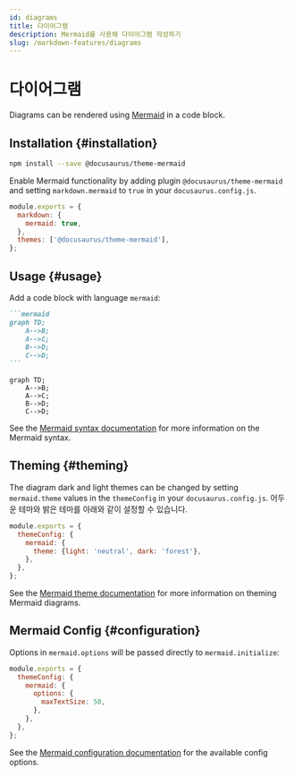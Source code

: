 ```yaml
---
id: diagrams
title: 다이어그램
description: Mermaid를 사용해 다이어그램 작성하기
slug: /markdown-features/diagrams
---
```


# 다이어그램

Diagrams can be rendered using [Mermaid](https://mermaid-js.github.io/mermaid/) in a code block.

## Installation {#installation}

```bash npm2yarn
npm install --save @docusaurus/theme-mermaid
```

Enable Mermaid functionality by adding plugin `@docusaurus/theme-mermaid` and setting `markdown.mermaid` to `true` in your `docusaurus.config.js`.

```js title="docusaurus.config.js"
module.exports = {
  markdown: {
    mermaid: true,
  },
  themes: ['@docusaurus/theme-mermaid'],
};
```

## Usage {#usage}

Add a code block with language `mermaid`:

````md title="Example Mermaid diagram"
```mermaid
graph TD;
    A-->B;
    A-->C;
    B-->D;
    C-->D;
```
````

```mermaid
graph TD;
    A-->B;
    A-->C;
    B-->D;
    C-->D;
```

See the [Mermaid syntax documentation](https://mermaid-js.github.io/mermaid/#/./n00b-syntaxReference) for more information on the Mermaid syntax.

## Theming {#theming}

The diagram dark and light themes can be changed by setting `mermaid.theme` values in the `themeConfig` in your `docusaurus.config.js`. 어두운 테마와 밝은 테마를 아래와 같이 설정할 수 있습니다.

```js title="docusaurus.config.js"
module.exports = {
  themeConfig: {
    mermaid: {
      theme: {light: 'neutral', dark: 'forest'},
    },
  },
};
```

See the [Mermaid theme documentation](https://mermaid-js.github.io/mermaid/#/theming) for more information on theming Mermaid diagrams.

## Mermaid Config {#configuration}

Options in `mermaid.options` will be passed directly to `mermaid.initialize`:

```js title="docusaurus.config.js"
module.exports = {
  themeConfig: {
    mermaid: {
      options: {
        maxTextSize: 50,
      },
    },
  },
};
```

See the [Mermaid configuration documentation](https://mermaid-js.github.io/mermaid/#/./Setup?id=configuration) for the available config options.
